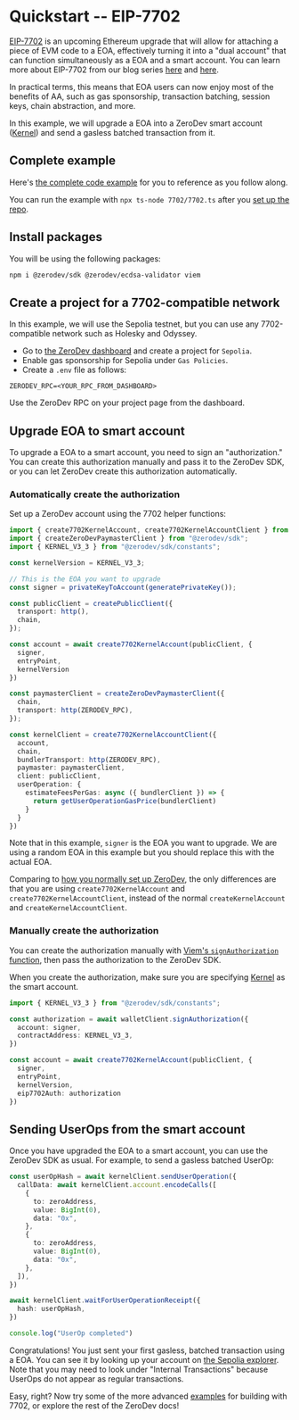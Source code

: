 # Quickstart -- EIP-7702

[EIP-7702](https://github.com/ethereum/EIPs/blob/master/EIPS/eip-7702.md) is an upcoming Ethereum upgrade that will allow for attaching a piece of EVM code to a EOA, effectively turning it into a "dual account" that can function simultaneously as a EOA and a smart account.  You can learn more about EIP-7702 from our blog series [here](/blog/7702-adoption) and [here](/blog/7702-for-dapps).

In practical terms, this means that EOA users can now enjoy most of the benefits of AA, such as gas sponsorship, transaction batching, session keys, chain abstraction, and more.

In this example, we will upgrade a EOA into a ZeroDev smart account ([Kernel](https://github.com/zerodevapp/kernel)) and send a gasless batched transaction from it.

## Complete example

Here's [the complete code example](https://github.com/zerodevapp/zerodev-examples/blob/main/7702/7702.ts) for you to reference as you follow along.

You can run the example with `npx ts-node 7702/7702.ts` after you [set up the repo](https://github.com/zerodevapp/zerodev-examples?tab=readme-ov-file#zerodev-examples).

## Install packages

You will be using the following packages:

```bash
npm i @zerodev/sdk @zerodev/ecdsa-validator viem
```

## Create a project for a 7702-compatible network

In this example, we will use the Sepolia testnet, but you can use any 7702-compatible network such as Holesky and Odyssey.

- Go to [the ZeroDev dashboard](https://dashboard.zerodev.app) and create a project for `Sepolia`.
- Enable gas sponsorship for Sepolia under `Gas Policies`.
- Create a `.env` file as follows:

```env
ZERODEV_RPC=<YOUR_RPC_FROM_DASHBOARD>
```

Use the ZeroDev RPC on your project page from the dashboard.

## Upgrade EOA to smart account

To upgrade a EOA to a smart account, you need to sign an "authorization."  You can create this authorization manually and pass it to the ZeroDev SDK, or you can let ZeroDev create this authorization automatically. 

### Automatically create the authorization

Set up a ZeroDev account using the 7702 helper functions: 

```ts
import { create7702KernelAccount, create7702KernelAccountClient } from "@zerodev/ecdsa-validator";
import { createZeroDevPaymasterClient } from "@zerodev/sdk";
import { KERNEL_V3_3 } from "@zerodev/sdk/constants";

const kernelVersion = KERNEL_V3_3;

// This is the EOA you want to upgrade
const signer = privateKeyToAccount(generatePrivateKey());

const publicClient = createPublicClient({
  transport: http(),
  chain,
});

const account = await create7702KernelAccount(publicClient, {
  signer,
  entryPoint,
  kernelVersion
})

const paymasterClient = createZeroDevPaymasterClient({
  chain,
  transport: http(ZERODEV_RPC),
});

const kernelClient = create7702KernelAccountClient({
  account,
  chain,
  bundlerTransport: http(ZERODEV_RPC),
  paymaster: paymasterClient,
  client: publicClient,
  userOperation: {
    estimateFeesPerGas: async ({ bundlerClient }) => {
      return getUserOperationGasPrice(bundlerClient)
    }
  }
})
```

Note that in this example, `signer` is the EOA you want to upgrade.  We are using a random EOA in this example but you should replace this with the actual EOA.

Comparing to [how you normally set up ZeroDev](/sdk/core-api/create-account), the only differences are that you are using `create7702KernelAccount` and `create7702KernelAccountClient`, instead of the normal `createKernelAccount` and `createKernelAccountClient`.

### Manually create the authorization

You can create the authorization manually with [Viem's `signAuthorization` function](https://viem.sh/docs/eip7702/signAuthorization), then pass the authorization to the ZeroDev SDK.

When you create the authorization, make sure you are specifying [Kernel](https://github.com/zerodevapp/kernel) as the smart account.

```ts
import { KERNEL_V3_3 } from "@zerodev/sdk/constants";

const authorization = await walletClient.signAuthorization({
  account: signer,
  contractAddress: KERNEL_V3_3,
})

const account = await create7702KernelAccount(publicClient, {
  signer,
  entryPoint,
  kernelVersion,
  eip7702Auth: authorization
})
```

## Sending UserOps from the smart account

Once you have upgraded the EOA to a smart account, you can use the ZeroDev SDK as usual.  For example, to send a gasless batched UserOp:

```ts
const userOpHash = await kernelClient.sendUserOperation({
  callData: await kernelClient.account.encodeCalls([
    {
      to: zeroAddress,
      value: BigInt(0),
      data: "0x",
    },
    {
      to: zeroAddress,
      value: BigInt(0),
      data: "0x",
    },
  ]),
})

await kernelClient.waitForUserOperationReceipt({
  hash: userOpHash,
})

console.log("UserOp completed")
```

Congratulations!  You just sent your first gasless, batched transaction using a EOA.  You can see it by looking up your account on [the Sepolia explorer](https://sepolia.etherscan.io/).  Note that you may need to look under "Internal Transactions" because UserOps do not appear as regular transactions.

Easy, right?  Now try some of the more advanced [examples](https://7702.zerodev.app/) for building with 7702, or explore the rest of the ZeroDev docs!